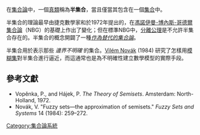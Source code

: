 在[[集合論|集合論]]中，一個[[類_(數學)|真類]]稱為'''半集合'''，當且僅當其包含在一個[[集合|集合]]中。

半集合的理論最早由捷克數學家{{tsl|en|Petr Vopěnka|彼得·沃彭卡}}和{{tsl|en|Petr Hájek|彼得·哈耶克}}於1972年提出的，在[[馮諾伊曼-博內斯-哥德爾集合論|馮諾伊曼-博內斯-哥德爾集合論]]（NBG）的基礎上作出了變化；但在標準NBG中，[[分類公理|分離公理]]是不允許半集合存在的。半集合的概念開闢了一種''[[可替代的集合論|作為替代的集合論]]''。 

半集合用於表示那些 ''邊界不明確'' 的集合。[[Vilém_Novák|Vilém Novák]] (1984) 研究了怎樣用[[模糊集|模糊集]]對半集合進行逼近，而這通常也是為不明確性建立數學模型的實際手段。

==參考文獻==

*Vopěnka, P., and Hájek, P. ''The Theory of Semisets''. Amsterdam: North-Holland, 1972.
*Novák, V. "Fuzzy sets—the approximation of semisets." ''Fuzzy Sets and Systems'' 14 (1984): 259–272.

[[Category:集合論系統|Category:集合論系統]]